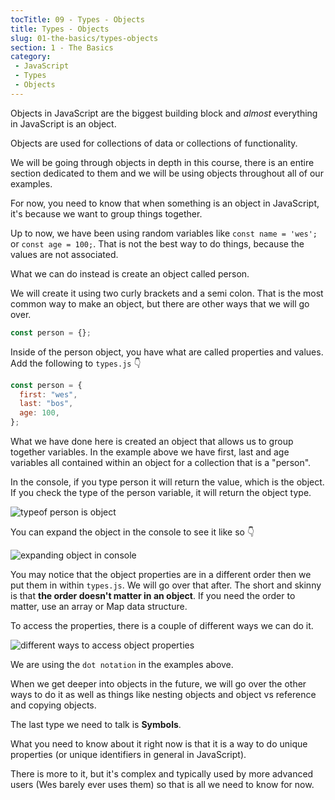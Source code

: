 ```yaml
---
tocTitle: 09 - Types - Objects
title: Types - Objects
slug: 01-the-basics/types-objects
section: 1 - The Basics
category:
 - JavaScript
 - Types
 - Objects
---
```


Objects in JavaScript are the biggest building block and _almost_ everything in JavaScript is an object.

Objects are used for collections of data or collections of functionality.

We will be going through objects in depth in this course, there is an entire section dedicated to them and we will be using objects throughout all of our examples.

For now, you need to know that when something is an object in JavaScript, it's because we want to group things together.

Up to now, we have been using random variables like `const name = 'wes';` or `const age = 100;`. That is not the best way to do things, because the values are not associated.

What we can do instead is create an object called person.

We will create it using two curly brackets and a semi colon. That is the most common way to make an object, but there are other ways that we will go over.

```js
const person = {};
```

Inside of the person object, you have what are called properties and values. Add the following to `types.js` 👇

```js
const person = {
  first: "wes",
  last: "bos",
  age: 100,
};
```

What we have done here is created an object that allows us to group together variables. In the example above we have first, last and age variables all contained within an object for a collection that is a "person".

In the console, if you type person it will return the value, which is the object. If you check the type of the person variable, it will return the object type.

![typeof person is object](/typeof-person-in-console.png)

You can expand the object in the console to see it like so 👇

![expanding object in console](/expand-object-in-console.png)

You may notice that the object properties are in a different order then we put them in within `types.js`. We will go over that after. The short and skinny is that **the order doesn't matter in an object**. If you need the order to matter, use an array or Map data structure.

To access the properties, there is a couple of different ways we can do it.

![different ways to access object properties](/different-ways-to-access-object-properties-in-console.png)

We are using the `dot notation` in the examples above.

When we get deeper into objects in the future, we will go over the other ways to do it as well as things like nesting objects and object vs reference and copying objects.

The last type we need to talk is **Symbols**.

What you need to know about it right now is that it is a way to do unique properties (or unique identifiers in general in JavaScript).

There is more to it, but it's complex and typically used by more advanced users (Wes barely ever uses them) so that is all we need to know for now.
